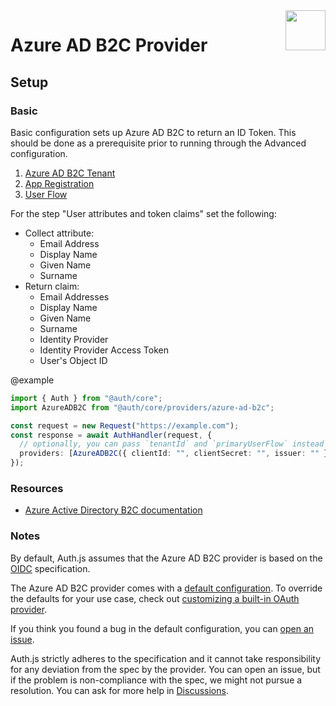 
<img align="right" src="/img/providers/azure.svg" height="64" width="64" />

# Azure AD B2C Provider

## Setup

### Basic

Basic configuration sets up Azure AD B2C to return an ID Token. This should be done as a prerequisite prior to running through the Advanced configuration.

1. [Azure AD B2C Tenant](https://docs.microsoft.com/en-us/azure/active-directory-b2c/tutorial-create-tenant)
2. [App Registration](https://docs.microsoft.com/en-us/azure/active-directory-b2c/tutorial-register-applications)
3. [User Flow](https://docs.microsoft.com/en-us/azure/active-directory-b2c/tutorial-create-user-flows)

For the step "User attributes and token claims" set the following:

- Collect attribute:
  - Email Address
  - Display Name
  - Given Name
  - Surname
- Return claim:
  - Email Addresses
  - Display Name
  - Given Name
  - Surname
  - Identity Provider
  - Identity Provider Access Token
  - User's Object ID

@example

```ts
import { Auth } from "@auth/core";
import AzureADB2C from "@auth/core/providers/azure-ad-b2c";

const request = new Request("https://example.com");
const response = await AuthHandler(request, {
  // optionally, you can pass `tenantId` and `primaryUserFlow` instead of `issuer`
  providers: [AzureADB2C({ clientId: "", clientSecret: "", issuer: "" })],
});
```

### Resources

- [Azure Active Directory B2C documentation](https://learn.microsoft.com/en-us/azure/active-directory-b2c)

### Notes

By default, Auth.js assumes that the Azure AD B2C provider is
based on the [OIDC](https://openid.net/specs/openid-connect-core-1_0.html) specification.

<Callout>

The Azure AD B2C provider comes with a [default configuration](https://github.com/nextauthjs/next-auth/blob/main/packages/core/src/providers/azure-ad-b2c.ts).
To override the defaults for your use case, check out [customizing a built-in OAuth provider](https://authjs.dev/guides/providers/custom-provider#override-default-options).

</Callout>

If you think you found a bug in the default configuration, you can [open an issue](https://authjs.dev/new/provider-issue).

Auth.js strictly adheres to the specification and it cannot take responsibility for any deviation from
the spec by the provider. You can open an issue, but if the problem is non-compliance with the spec,
we might not pursue a resolution. You can ask for more help in [Discussions](https://authjs.dev/new/github-discussions).
